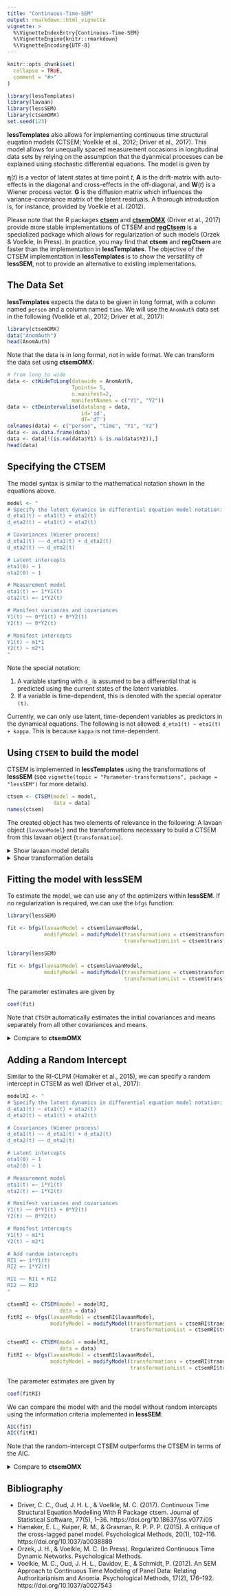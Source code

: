```yaml
---
title: "Continuous-Time-SEM"
output: rmarkdown::html_vignette
vignette: >
  %\VignetteIndexEntry{Continuous-Time-SEM}
  %\VignetteEngine{knitr::rmarkdown}
  %\VignetteEncoding{UTF-8}
---
```


```r
knitr::opts_chunk$set(
  collapse = TRUE,
  comment = "#>"
)
```

```r
library(lessTemplates)
library(lavaan)
library(lessSEM)
library(ctsemOMX)
set.seed(123)
```

**lessTemplates** also allows for implementing continuous time structural 
euqation models (CTSEM; Voelkle et al., 2012; Driver et al., 2017). This model
allows for unequally spaced measurement occasions in longitudinal data sets by
relying on the assumption that the dyanmical processes can be explained using stochastic
differential equations. The model is given by

\begin{equation}
\text d\pmb \eta(t) = \pmb A \pmb \eta(t)\text dt + \pmb G \text d \pmb W(t).
\label{eqn:ctsem}
\end{equation}

$\pmb \eta(t)$ is a vector of latent states at time point $t$, $\pmb A$ is the
drift-matrix with auto-effects in the diagonal and cross-effects in the off-diagonal, 
and $\pmb W(t)$ is a Wiener process vector. $\pmb G$ is the diffusion matrix which
influences the variance-covariance matrix of the latent residuals. A thorough
introduction is, for instance, provided by Voelkle et al. (2012).

Please note that the R packages [**ctsem**](https://github.com/driveraus/ctsem) 
and [**ctsemOMX**](https://github.com/driveraus/ctsemOMX) (Driver et al., 2017)
provide more stable implementations of CTSEM and [**regCtsem**](https://github.com/jhorzek/regCtsem)
is a specialized package which allows for regularization of such models (Orzek & Voelkle, In Press).
In practice, you may find that **ctsem** and **regCtsem** are faster than the implementation
in **lessTemplates**. The objective of the CTSEM implementation in **lessTemplates**
is to show the versatility of **lessSEM**, not to provide an alternative to
existing implementations.

## The Data Set

**lessTemplates** expects the data to be given in long format, with a column
named `person` and a column named `time`. We will use the `AnomAuth` data set in
the following (Voelkle et al., 2012; Driver et al., 2017):
```r
library(ctsemOMX)
data("AnomAuth")
head(AnomAuth)
```
Note that the data is in long format, not in wide format. We can transform the
data set using **ctsemOMX**:

```r
# from long to wide
data <- ctWideToLong(datawide = AnomAuth,
                     Tpoints= 5,
                     n.manifest=2,
                     manifestNames = c("Y1", "Y2"))
data <- ctDeintervalise(datalong = data, 
                        id='id', 
                        dT='dT')
colnames(data) <- c("person", "time", "Y1", "Y2")
data <- as.data.frame(data)
data <- data[!(is.na(data$Y1) & is.na(data$Y2)),]
head(data)
```

## Specifying the CTSEM

The model syntax is similar to the mathematical notation shown in the equations above.

```r
model <- "
# Specify the latent dynamics in differential equation model notation:
d_eta1(t) ~ eta1(t) + eta2(t)
d_eta2(t) ~ eta1(t) + eta2(t)

# Covariances (Wiener process)
d_eta1(t) ~~ d_eta1(t) + d_eta2(t)
d_eta2(t) ~~ d_eta2(t)

# Latent intercepts
eta1(0) ~ 1
eta2(0) ~ 1

# Measurement model
eta1(t) =~ 1*Y1(t)
eta2(t) =~ 1*Y2(t)

# Manifest variances and covariances
Y1(t) ~~ 0*Y1(t) + 0*Y2(t)
Y2(t) ~~ 0*Y2(t)

# Manifest intercepts
Y1(t) ~ m1*1
Y2(t) ~ m2*1
"
```
Note the special notation:

1. A variable starting with `d_` is assumed to be a differential that is predicted
using the current states of the latent variables.
2. If a variable is time-dependent, this is denoted with the special operator `(t)`.

Currently, we can only use latent, time-dependent variables as predictors in the 
dynamical equations. The following is not allowed: `d_eta1(t) ~ eta1(t) + kappa`.
This is because `kappa` is not time-dependent.

## Using `CTSEM` to build the model

CTSEM is implemented in **lessTemplates** using the transformations of **lessSEM**
(see `vignette(topic = "Parameter-transformations", package = "lessSEM")` for more
details).

```r
ctsem <- CTSEM(model = model, 
               data = data)
names(ctsem)
```
The created object has two elements of relevance in the following: A lavaan object
(`lavaanModel`) and the transformations necessary to build a CTSEM from this lavaan 
object (`transformation`). 

<details>
<summary>Show lavaan model details</summary>
```r
summary(ctsem$lavaanModel)
```
</details>

<details>
<summary>Show transformation details</summary>
```r
cat(ctsem$transformation)
# the following list contains elements referenced in the transformations:
print(ctsem$transformationList)
```
</details>

## Fitting the model with **lessSEM**

To estimate the model, we can use any of the optimizers within **lessSEM**. If
no regularization is required, we can use the `bfgs` function:
```r
library(lessSEM)

fit <- bfgs(lavaanModel = ctsem$lavaanModel, 
            modifyModel = modifyModel(transformations = ctsem$transformation,
                                      transformationList = ctsem$transformationList))
```
```r
library(lessSEM)

fit <- bfgs(lavaanModel = ctsem$lavaanModel, 
            modifyModel = modifyModel(transformations = ctsem$transformation,
                                      transformationList = ctsem$transformationList))
```
The parameter estimates are given by
```r
coef(fit)
```
Note that `CTSEM` automatically estimates the initial covariances and means separately
from all other covariances and means.

<details>
<summary>Compare to **ctsemOMX**</summary>
The following is copied directly from `?ctsemOMX::ctFit`
```r
AnomAuthmodel <- ctModel(LAMBDA = matrix(c(1, 0, 0, 1), 
                                         nrow = 2, 
                                         ncol = 2), 
                         Tpoints = 5, 
                         n.latent = 2, 
                         n.manifest = 2, 
                         MANIFESTVAR=diag(0, 2), 
                         TRAITVAR = NULL) 
AnomAuthfit <- ctFit(AnomAuth, 
                     AnomAuthmodel)
summary(AnomAuthfit)
```
</details>

## Adding a Random Intercept

Similar to the RI-CLPM (Hamaker et al., 2015), we can specify a random intercept in CTSEM as well
(Driver et al., 2017):

```r
modelRI <- "
# Specify the latent dynamics in differential equation model notation:
d_eta1(t) ~ eta1(t) + eta2(t)
d_eta2(t) ~ eta1(t) + eta2(t)

# Covariances (Wiener process)
d_eta1(t) ~~ d_eta1(t) + d_eta2(t)
d_eta2(t) ~~ d_eta2(t)

# Latent intercepts
eta1(0) ~ 1
eta2(0) ~ 1

# Measurement model
eta1(t) =~ 1*Y1(t)
eta2(t) =~ 1*Y2(t)

# Manifest variances and covariances
Y1(t) ~~ 0*Y1(t) + 0*Y2(t)
Y2(t) ~~ 0*Y2(t)

# Manifest intercepts
Y1(t) ~ m1*1
Y2(t) ~ m2*1

# Add random intercepts
RI1 =~ 1*Y1(t)
RI2 =~ 1*Y2(t)

RI1 ~~ RI1 + RI2
RI2 ~~ RI2
"
```

```r
ctsemRI <- CTSEM(model = modelRI, 
                 data = data)
fitRI <- bfgs(lavaanModel = ctsemRI$lavaanModel, 
              modifyModel = modifyModel(transformations = ctsemRI$transformation,
                                        transformationList = ctsemRI$transformationList))
```
```r
ctsemRI <- CTSEM(model = modelRI, 
                 data = data)
fitRI <- bfgs(lavaanModel = ctsemRI$lavaanModel, 
              modifyModel = modifyModel(transformations = ctsemRI$transformation,
                                        transformationList = ctsemRI$transformationList))
```
The parameter estimates are given by
```r
coef(fitRI)
```
We can compare the model with and the model without random intercepts using
the information criteria implemented in **lessSEM**:

```r
AIC(fit)
AIC(fitRI)
```
Note that the random-intercept CTSEM outperforms the CTSEM in terms of the AIC.

<details>
<summary>Compare to **ctsemOMX**</summary>
The following is copied and adapted directly from `?ctsemOMX::ctFit`
```r
AnomAuthmodel <- ctModel(LAMBDA = matrix(c(1, 0, 0, 1), 
                                         nrow = 2, 
                                         ncol = 2), 
                         Tpoints = 5, 
                         n.latent = 2, 
                         n.manifest = 2, 
                         MANIFESTVAR=diag(0, 2), 
                         TRAITVAR = NULL,
                         MANIFESTTRAITVAR = "auto" # add random intercepts
) 
AnomAuthfit <- ctFit(AnomAuth, 
                     AnomAuthmodel)
summary(AnomAuthfit)
```
</details>

## Bibliography

- Driver, C. C., Oud, J. H. L., & Voelkle, M. C. (2017). Continuous Time Structural Equation Modelling With R Package ctsem. Journal of Statistical Software, 77(5), 1–36. https://doi.org/10.18637/jss.v077.i05
- Hamaker, E. L., Kuiper, R. M., & Grasman, R. P. P. P. (2015). A critique of the cross-lagged panel model. Psychological Methods, 20(1), 102–116. https://doi.org/10.1037/a0038889
- Orzek, J. H., & Voelkle, M. C. (In Press). Regularized Continuous Time Dynamic Networks. Psychological Methods.
- Voelkle, M. C., Oud, J. H. L., Davidov, E., & Schmidt, P. (2012). An SEM Approach to Continuous Time Modeling of Panel Data: Relating Authoritarianism and Anomia. Psychological Methods, 17(2), 176–192. https://doi.org/10.1037/a0027543
